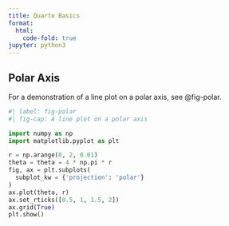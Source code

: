 ```yaml
---
title: Quarto Basics
format:
  html:
    code-fold: true
jupyter: python3
---
```


## Polar Axis

For a demonstration of a line plot on a polar axis, see @fig-polar.

```python
#| label: fig-polar
#| fig-cap: A line plot on a polar axis

import numpy as np
import matplotlib.pyplot as plt

r = np.arange(0, 2, 0.01)
theta = theta = 4 * np.pi * r
fig, ax = plt.subplots(
  subplot_kw = {'projection': 'polar'} 
)
ax.plot(theta, r)
ax.set_rticks([0.5, 1, 1.5, 2])
ax.grid(True)
plt.show()
```